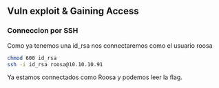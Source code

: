 ## Vuln exploit & Gaining Access {-}

### Conneccion por SSH {-}

Como ya tenemos una id_rsa nos connectaremos como el usuario roosa

```bash
chmod 600 id_rsa
ssh -i id_rsa roosa@10.10.10.91
```

Ya estamos connectados como Roosa y podemos leer la flag.






